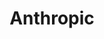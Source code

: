 ---
title: Anthropic 
description: "Configure PipesHub Workplace AI to use different Anthropic models"
---